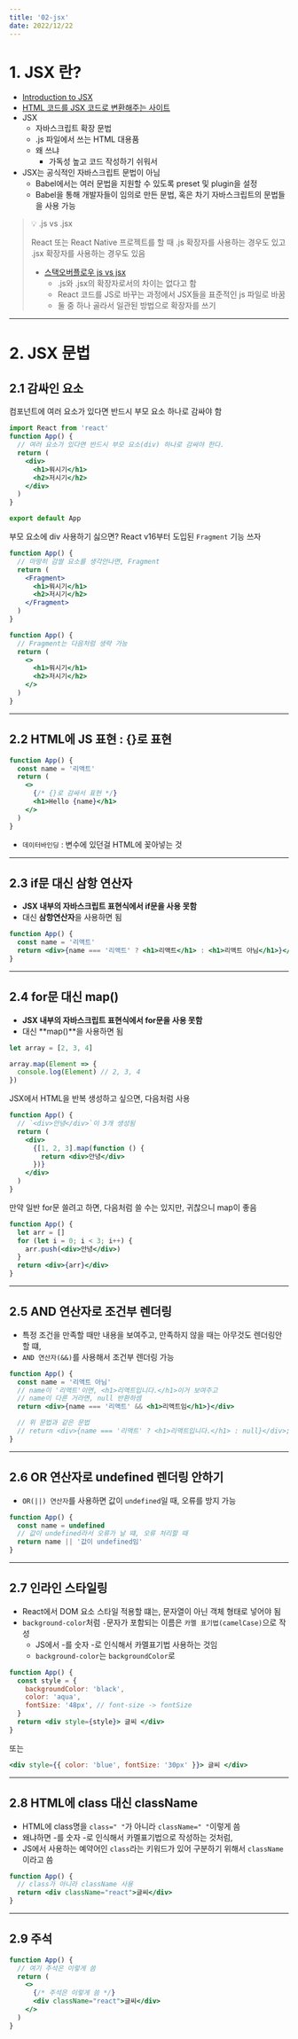 ```yaml
---
title: '02-jsx'
date: 2022/12/22
---
```


# 1. JSX 란?

- [Introduction to JSX](https://reactjs.org/docs/introducing-jsx.html)
- [HTML 코드를 JSX 코드로 변환해주는 사이트](https://transform.tools/html-to-jsx)
- JSX
  - 자바스크립트 확장 문법
  - .js 파일에서 쓰는 HTML 대용품
  - 왜 쓰냐
    - 가독성 높고 코드 작성하기 쉬워서
- JSX는 공식적인 자바스크립트 문법이 아님
  - Babel에서는 여러 문법을 지원할 수 있도록 preset 및 plugin을 설정
  - Babel을 통해 개발자들이 임의로 만든 문법, 혹은 차기 자바스크립트의 문법들을 사용 가능

> 💡 .js vs .jsx
>
> React 또는 React Native 프로젝트를 할 때 .js 확장자를 사용하는 경우도 있고 .jsx 확장자를 사용하는 경우도 있음
>
> - [스택오버플로우 js vs jsx](https://stackoverflow.com/questions/46169472/reactjs-js-vs-jsx)
>   - .js와 .jsx의 확장자로서의 차이는 없다고 함
>   - React 코드를 JS로 바꾸는 과정에서 JSX들을 표준적인 js 파일로 바꿈
>   - 둘 중 하나 골라서 일관된 방법으로 확장자를 쓰기

---

# 2. JSX 문법

## 2.1 감싸인 요소

컴포넌트에 여러 요소가 있다면 반드시 부모 요소 하나로 감싸야 함

```jsx
import React from 'react'
function App() {
  // 여러 요소가 있다면 반드시 부모 요소(div) 하나로 감싸야 한다.
  return (
    <div>
      <h1>뭐시기</h1>
      <h2>저시기</h2>
    </div>
  )
}

export default App
```

부모 요소에 div 사용하기 싫으면? React v16부터 도입된 `Fragment` 기능 쓰자

```jsx
function App() {
  // 마땅히 감쌀 요소를 생각안나면, Fragment
  return (
    <Fragment>
      <h1>뭐시기</h1>
      <h2>저시기</h2>
    </Fragment>
  )
}
```

```jsx
function App() {
  // Fragment는 다음처럼 생략 가능
  return (
    <>
      <h1>뭐시기</h1>
      <h2>저시기</h2>
    </>
  )
}
```

---

## 2.2 HTML에 JS 표현 : {}로 표현

```jsx
function App() {
  const name = '리액트'
  return (
    <>
      {/* {}로 감싸서 표현 */}
      <h1>Hello {name}</h1>
    </>
  )
}
```

- `데이터바인딩` : 변수에 있던걸 HTML에 꽂아넣는 것

---

## 2.3 if문 대신 삼항 연산자

- **JSX 내부의 자바스크립트 표현식에서 if문을 사용 못함**
- 대신 **삼항연산자**을 사용하면 됨

```jsx
function App() {
  const name = '리액트'
  return <div>{name === '리액트' ? <h1>리액트</h1> : <h1>리액트 아님</h1>}</div>
}
```

---

## 2.4 for문 대신 map()

- **JSX 내부의 자바스크립트 표현식에서 for문을 사용 못함**
- 대신 **map()**을 사용하면 됨

```js
let array = [2, 3, 4]

array.map(Element => {
  console.log(Element) // 2, 3, 4
})
```

JSX에서 HTML을 반복 생성하고 싶으면, 다음처럼 사용

```jsx
function App() {
  // `<div>안녕</div>`이 3개 생성됨
  return (
    <div>
      {[1, 2, 3].map(function () {
        return <div>안녕</div>
      })}
    </div>
  )
}
```

만약 일반 for문 쓸려고 하면, 다음처럼 쓸 수는 있지만, 귀찮으니 map이 좋음

```jsx
function App() {
  let arr = []
  for (let i = 0; i < 3; i++) {
    arr.push(<div>안녕</div>)
  }
  return <div>{arr}</div>
}
```

---

## 2.5 AND 연산자로 조건부 렌더링

- 특정 조건을 만족할 때만 내용을 보여주고, 만족하지 않을 때는 아무것도 렌더링안할 떄,
- `AND 연산자(&&)`를 사용해서 조건부 렌더링 가능

```jsx
function App() {
  const name = '리액트 아님'
  // name이 '리액트'이면, <h1>리액트입니다.</h1>이거 보여주고
  // name이 다른 거라면, null 반환하셈
  return <div>{name === '리액트' && <h1>리액트임</h1>}</div>

  // 위 문법과 같은 문법
  // return <div>{name === '리액트' ? <h1>리액트입니다.</h1> : null}</div>;
}
```

---

## 2.6 OR 연산자로 undefined 렌더링 안하기

- `OR(||) 연산자`를 사용하면 값이 `undefined`일 때, 오류를 방지 가능

```jsx
function App() {
  const name = undefined
  // 값이 undefined라서 오류가 날 떄, 오류 처리할 때
  return name || '값이 undefined임'
}
```

---

## 2.7 인라인 스타일링

- React에서 DOM 요소 스타일 적용할 떄는, 문자열이 아닌 객체 형태로 넣어야 됨
- `background-color`처럼 `-`문자가 포함되는 이름은 `카멜 표기법(camelCase)`으로 작성
  - JS에서 -를 숫자 -로 인식해서 카멜표기법 사용하는 것임
  - `background-color`는 `backgroundColor`로

```jsx
function App() {
  const style = {
    backgroundColor: 'black',
    color: 'aqua',
    fontSize: '48px', // font-size -> fontSize
  }
  return <div style={style}> 글씨 </div>
}
```

또는

```jsx
<div style={{ color: 'blue', fontSize: '30px' }}> 글씨 </div>
```

---

## 2.8 HTML에 class 대신 className

- HTML에 class명을 `class=" "`가 아니라 `className=" "`이렇게 씀
- 왜냐하면 -를 숫자 -로 인식해서 카멜표기법으로 작성하는 것처럼,
- JS에서 사용하는 예약어인 `class`라는 키워드가 있어 구분하기 위해서 `className`이라고 씀

```jsx
function App() {
  // class가 아니라 className 사용
  return <div className="react">글씨</div>
}
```

---

## 2.9 주석

```jsx
function App() {
  // 여기 주석은 이렇게 씀
  return (
    <>
      {/* 주석은 이렇게 씀 */}
      <div className="react">글씨</div>
    </>
  )
}
```
